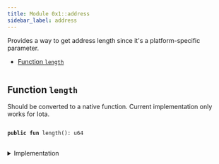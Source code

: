 ```yaml
---
title: Module 0x1::address
sidebar_label: address
---
```


<Link id="0x1_address"/>
Provides a way to get address length since it's a
platform-specific parameter.


-  [Function `length`](#0x1_address_length)


<pre><code></code></pre>



<Link id="0x1_address_length"></Link>

## Function `length`

Should be converted to a native function.
Current implementation only works for Iota.


<pre>
<code>
<b>public</b> <b>fun</b> <Link to="../move-stdlib/address#0x1_address_length">length</Link>(): u64
</code>
</pre>



<details>
<summary>Implementation</summary>


<pre>
<code>
<b>public</b> <b>fun</b> <Link to="../move-stdlib/address#0x1_address_length">length</Link>(): u64 \{
    32
}
</code>
</pre>



</details>
